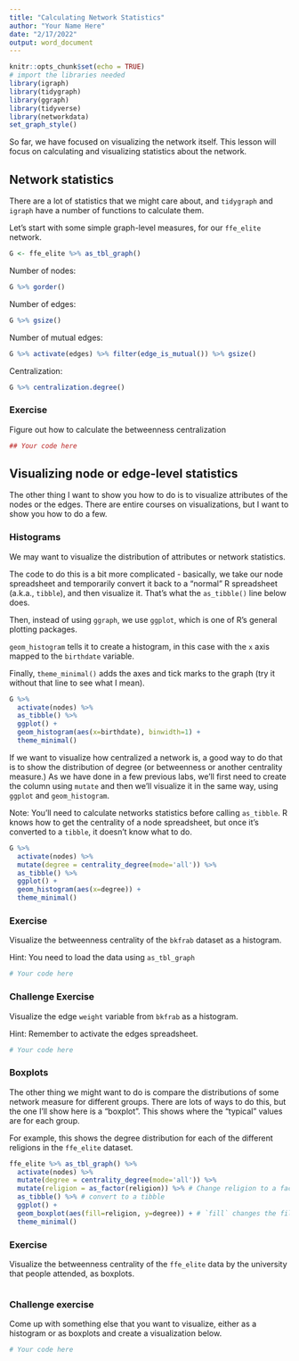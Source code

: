 ```yaml
---
title: "Calculating Network Statistics"
author: "Your Name Here"
date: "2/17/2022"
output: word_document
---
```


```r
knitr::opts_chunk$set(echo = TRUE)
# import the libraries needed
library(igraph)
library(tidygraph)
library(ggraph)
library(tidyverse)
library(networkdata)
set_graph_style()
```

So far, we have focused on visualizing the network itself. This lesson will focus on calculating and visualizing statistics about the network.

## Network statistics

There are a lot of statistics that we might care about, and `tidygraph` and `igraph` have a number of functions to calculate them.

Let's start with some simple graph-level measures, for our `ffe_elite` network.

```r
G <- ffe_elite %>% as_tbl_graph()
```

Number of nodes:
```r
G %>% gorder()
```

Number of edges:
```r
G %>% gsize()
```

Number of mutual edges:

```r
G %>% activate(edges) %>% filter(edge_is_mutual()) %>% gsize()
```
Centralization:

```r
G %>% centralization.degree()
```

### Exercise

Figure out how to calculate the betweenness centralization

```r

## Your code here
```

## Visualizing node or edge-level statistics

The other thing I want to show you how to do is to visualize attributes of the nodes or the edges. There are entire courses on visualizations, but I want to show you how to do a few.


### Histograms

We may want to visualize the distribution of attributes or network statistics. 

The code to do this is a bit more complicated - basically, we take our node spreadsheet and temporarily convert it back to a "normal" R spreadsheet (a.k.a., `tibble`), and then visualize it. That's what the `as_tibble()` line below does.

Then, instead of using `ggraph`, we use `ggplot`, which is one of R's general plotting packages.

`geom_histogram` tells it to create a histogram, in this case with the `x` axis mapped to the `birthdate` variable.

Finally, `theme_minimal()` adds the axes and tick marks to the graph (try it without that line to see what I mean).

```r
G %>%
  activate(nodes) %>%
  as_tibble() %>%
  ggplot() +
  geom_histogram(aes(x=birthdate), binwidth=1) + 
  theme_minimal()

```

If we want to visualize how centralized a network is, a good way to do that is to show the distribution of degree (or betweenness or another centrality measure.) As we have done in a few previous labs, we'll first need to create the column using `mutate` and then we'll visualize it in the same way, using `ggplot` and `geom_histogram`.

Note: You'll need to calculate networks statistics before calling `as_tibble`. R knows how to get the centrality of a node spreadsheet, but once it's converted to a `tibble`, it doesn't know what to do.

```r
G %>%
  activate(nodes) %>%
  mutate(degree = centrality_degree(mode='all')) %>% 
  as_tibble() %>%
  ggplot() +
  geom_histogram(aes(x=degree)) + 
  theme_minimal()
```

### Exercise

Visualize the betweenness centrality of the `bkfrab` dataset as a histogram.

Hint: You need to load the data using `as_tbl_graph`


```r

# Your code here 

```

### Challenge Exercise

Visualize the edge `weight` variable from `bkfrab` as a histogram.

Hint: Remember to activate the edges spreadsheet.

```r

# Your code here

```


### Boxplots

The other thing we might want to do is compare the distributions of some network measure for different groups. There are lots of ways to do this, but the one I'll show here is a "boxplot". This shows where the "typical" values are for each group.

For example, this shows the degree distribution for each of the different religions in the `ffe_elite` dataset. 

```r
ffe_elite %>% as_tbl_graph() %>%
  activate(nodes) %>%
  mutate(degree = centrality_degree(mode='all')) %>%
  mutate(religion = as_factor(religion)) %>% # Change religion to a factor
  as_tibble() %>% # convert to a tibble
  ggplot() + 
  geom_boxplot(aes(fill=religion, y=degree)) + # `fill` changes the filled in color. Try changing this to `color` instead
  theme_minimal()

```

### Exercise

Visualize the betweenness centrality of the `ffe_elite` data by the university that people attended, as boxplots.


```r

```


### Challenge exercise

Come up with something else that you want to visualize, either as a histogram or as boxplots and create a visualization below.

```r

# Your code here

```

